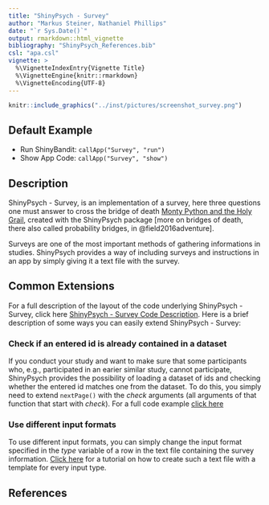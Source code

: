 ```yaml
---
title: "ShinyPsych - Survey"
author: "Markus Steiner, Nathaniel Phillips"
date: "`r Sys.Date()`"
output: rmarkdown::html_vignette
bibliography: "ShinyPsych_References.bib"
csl: "apa.csl"
vignette: >
  %\VignetteIndexEntry{Vignette Title}
  %\VignetteEngine{knitr::rmarkdown}
  %\VignetteEncoding{UTF-8}
---
```



```r
knitr::include_graphics("../inst/pictures/screenshot_survey.png")
```


## Default Example

* Run ShinyBandit: `callApp("Survey", "run")`
* Show App Code: `callApp("Survey", "show")`

## Description

ShinyPsych - Survey, is an implementation of a survey, here three questions one must answer to cross the bridge of death [Monty Python and the Holy Grail](https://en.wikipedia.org/wiki/Monty_Python_and_the_Holy_Grail), created with the ShinyPsych package [more on bridges of death, there also called probability bridges, in @field2016adventure]. 

Surveys are one of the most important methods of gathering informations in studies. ShinyPsych provides a way of including surveys and instructions in an app by simply giving it a text file with the survey.

## Common Extensions

For a full description of the layout of the code underlying ShinyPsych - Survey, click here [ShinyPsych - Survey Code Description](ShinyPsych_SurveyCode.html). Here is a brief description of some ways you can easily extend ShinyPsych - Survey:

### Check if an entered id is already contained in a dataset

If you conduct your study and want to make sure that some participants who, e.g., participated in an earier similar study, cannot participate, ShinyPsych provides the possibility of loading a dataset of ids and checking whether the entered id matches one from the dataset. To do this, you simply need to extend `nextPage()` with the *check* arguments (all arguments of that function that start with *check*). For a full code example [click here](ShinyPsych_CheckIdCode.html)

### Use different input formats

To use different input formats, you can simply change the input format specified in the *type* variable of a row in the text file containing the survey information. [Click here](ShinyPsych_Textfiles.html) for a tutorial on how to create such a text file with a template for every input type.

## References
